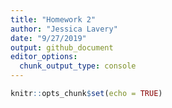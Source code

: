 ```yaml
---
title: "Homework 2"
author: "Jessica Lavery"
date: "9/27/2019"
output: github_document
editor_options: 
  chunk_output_type: console
---
```


```r
knitr::opts_chunk$set(echo = TRUE)
```